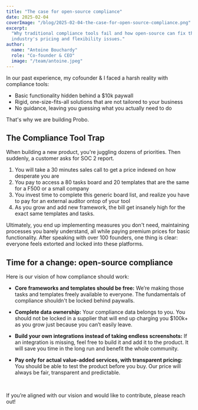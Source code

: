 ```yaml
---
title: "The case for open-source compliance"
date: 2025-02-04
coverImage: "/blog/2025-02-04-the-case-for-open-source-compliance.png"
excerpt:
  "Why traditional compliance tools fail and how open-source can fix the
  industry's pricing and flexibility issues."
author:
  name: "Antoine Bouchardy"
  role: "Co-founder & CEO"
  image: "/team/antoine.jpeg"
---
```


In our past experience, my cofounder & I faced a harsh reality with compliance
tools:

- Basic functionality hidden behind a $10k paywall
- Rigid, one-size-fits-all solutions that are not tailored to your business
- No guidance, leaving you guessing what you actually need to do

That's why we are building Probo.

## The Compliance Tool Trap

When building a new product, you're juggling dozens of priorities. Then
suddenly, a customer asks for SOC 2 report.

1. You will take a 30 minutes sales call to get a price indexed on how desperate
   you are
2. You pay to access a 80 tasks board and 20 templates that are the same for a
   F500 or a small company
3. You invest time to complete this generic board list, and realize you have to
   pay for an external auditor ontop of your tool
4. As you grow and add new framework, the bill get insanely high for the exact
   same templates and tasks.

Ultimately, you end up implementing measures you don't need, maintaining
processes you barely understand, all while paying premium prices for basic
functionality. After speaking with over 100 founders, one thing is clear:
everyone feels extorted and locked into these platforms.

## Time for a change: open-source compliance

Here is our vision of how compliance should work:

- **Core frameworks and templates should be free:** We’re making those tasks and
  templates freely available to everyone. The fundamentals of compliance
  shouldn't be locked behind paywalls.

- **Complete data ownership:** Your compliance data belongs to you. You should
  not be locked in a supplier that will end up charging you $100k+ as you grow
  just because you can’t easily leave.

- **Build your own integrations instead of taking endless screenshots:** If an
  integration is missing, feel free to build it and add it to the product. It
  will save you time in the long run and benefit the whole community.

- **Pay only for actual value-added services, with transparent pricing:** You
  should be able to test the product before you buy. Our price will always be
  fair, transparent and predictable.

<br />

If you’re aligned with our vision and would like to contribute, please reach
out!
